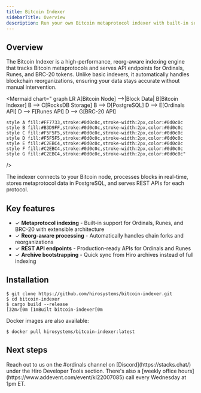 ```yaml
---
title: Bitcoin Indexer
sidebarTitle: Overview
description: Run your own Bitcoin metaprotocol indexer with built-in support for Ordinals, Runes, and BRC-20 tokens.
---
```


## Overview

The Bitcoin Indexer is a high-performance, reorg-aware indexing engine that tracks Bitcoin metaprotocols and serves API endpoints for Ordinals, Runes, and BRC-20 tokens. Unlike basic indexers, it automatically handles blockchain reorganizations, ensuring your data stays accurate without manual intervention.

<Mermaid
  chart="
graph LR
    A[Bitcoin Node] -->|Block Data| B[Bitcoin Indexer]
    B --> C[RocksDB Storage]
    B --> D[PostgreSQL]
    D --> E[Ordinals API]
    D --> F[Runes API]
    D --> G[BRC-20 API]
    
    style A fill:#FF7733,stroke:#0d0c0c,stroke-width:2px,color:#0d0c0c
    style B fill:#B3D9FF,stroke:#0d0c0c,stroke-width:2px,color:#0d0c0c
    style C fill:#F5F5F5,stroke:#0d0c0c,stroke-width:2px,color:#0d0c0c
    style D fill:#F5F5F5,stroke:#0d0c0c,stroke-width:2px,color:#0d0c0c
    style E fill:#C2EBC4,stroke:#0d0c0c,stroke-width:2px,color:#0d0c0c
    style F fill:#C2EBC4,stroke:#0d0c0c,stroke-width:2px,color:#0d0c0c
    style G fill:#C2EBC4,stroke:#0d0c0c,stroke-width:2px,color:#0d0c0c"
/>

The indexer connects to your Bitcoin node, processes blocks in real-time, stores metaprotocol data in PostgreSQL, and serves REST APIs for each protocol.

## Key features

- ✓ **Metaprotocol indexing** - Built-in support for Ordinals, Runes, and BRC-20 with extensible architecture
- ✓ **Reorg-aware processing** - Automatically handles chain forks and reorganizations
- ✓ **REST API endpoints** - Production-ready APIs for Ordinals and Runes
- ✓ **Archive bootstrapping** - Quick sync from Hiro archives instead of full indexing

## Installation

```terminal
$ git clone https://github.com/hirosystems/bitcoin-indexer.git
$ cd bitcoin-indexer
$ cargo build --release
[32m✓[0m [1mBuilt bitcoin-indexer[0m
```

Docker images are also available:

```terminal
$ docker pull hirosystems/bitcoin-indexer:latest
```

## Next steps

<Cards>
  <Card
    href="/tools/bitcoin-indexer/overview/quickstart"
    title="Quickstart"
    description="Set up your indexer using Hiro archives in 30 minutes"
  />
  <Card
    href="/tools/bitcoin-indexer/overview/concepts"
    title="Core concepts"
    description="Understand metaprotocols, reorgs, and indexing architecture"
  />
  <Card
    href="/tools/bitcoin-indexer/run-indexer/system-requirements"
    title="Detailed setup"
    description="Complete guide to production deployment"
  />
</Cards>

<Callout title="Need help with the Bitcoin Indexer?" type="help">
Reach out to us on the <span className="font-bold">#ordinals</span> channel on [Discord](https://stacks.chat/) under the Hiro Developer Tools section. There's also a [weekly office hours](https://www.addevent.com/event/kI22007085) call every Wednesday at 1pm ET.
</Callout>
